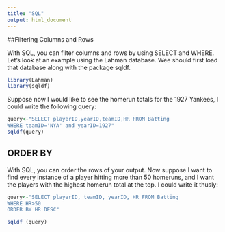 ```yaml
---
title: "SQL"
output: html_document
---
```


##Filtering Columns and Rows

With SQL, you can filter columns and rows by using SELECT and WHERE.  Let's look at an example using the Lahman database.  Wee should first load that database along with the package sqldf.

```r
library(Lahman)
library(sqldf)
```

Suppose now I would like to see the homerun totals for the 1927 Yankees, I could write the following query:

```r
query<-"SELECT playerID,yearID,teamID,HR FROM Batting 
WHERE teamID='NYA' and yearID=1927"
sqldf(query)
```

## ORDER BY

With SQL, you can order the rows of your output.  Now suppose I want to find every instance of a player hitting more than 50 homeruns, and I want the players with the highest homerun total at the top.  I could write it thusly:

```r
query<-"SELECT playerID, teamID, yearID, HR FROM Batting
WHERE HR>50
ORDER BY HR DESC"

sqldf (query)
```


